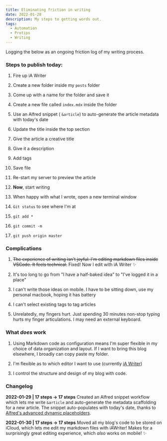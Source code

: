 ```yaml
---
title: Eliminating friction in writing
date: 2022-01-28
description: My steps to getting words out.
tags:
  - Automation
  - Protips
  - Writing
---
```


Logging the below as an ongoing friction log of my writing process.

### Steps to publish today:

1. Fire up iA Writer

1. Create a new folder inside my `posts` folder

1. Come up with a name for the folder and save it

1. Create a new file called `index.mdx` inside the folder

1. Use an Alfred snippet ( `&article`) to auto-generate the article metadata with today's date

1. Update the title inside the top section

1. Give the article a creative title

1. Give it a description

1. Add tags

1. Save file

1. Re-start my server to preview the article

1. **Now**, start writing

1. When happy with what I wrote, open a new terminal window

1. `Git status` to see where I'm at

1. `git add *`

1. `git commit -m`

1. `git push origin master`

### Complications

1. ~~The experience of writing isn't joyful: I'm editing markdown files inside VSCode. It feels technical.~~ Fixed! Now I edit with iA Writer ✨

1. It's too long to go from "I have a half-baked idea" to "I've logged it in a place"

1. I can't write those ideas on mobile. I have to be sitting down, use my personal macbook, hoping it has battery

1. I can't select existing tags to tag articles

1. Unrelatedly, my fingers hurt. Just spending 30 minutes non-stop typing hurts my finger articulations. I may need an external keyboard.

### What _does_ work

1. Using Markdown code as configuration means I'm super flexible in my choice of data organization and layout. If I want to bring this blog elsewhere, I broadly can copy paste my folder.

1. I'm flexible as to which editor I want to use (currently [iA Writer](https://ia.net/))

1. I control the structure and design of my blog with code.

### Changelog

**2022-01-29 | 17 steps → 17 steps**
Created an Alfred snippet workflow which lets me write `&article` and auto-generate the metadata scaffolding for a new article. The snippet auto-populates with today's date, thanks to [Alfred's advanced dynamic placeholders](https://www.alfredapp.com/help/workflows/advanced/placeholders/).

**2022-01-30 | 17 steps → 17 steps**
Moved all my blog's code to be stored on iCloud, which lets me edit my markdown files with iAWriter! Makes for a surprisingly great editing experience, which _also_ works on mobile! ✨
